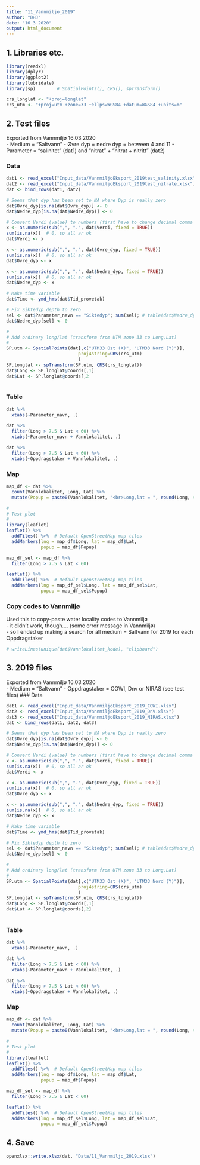 ```yaml
---
title: "11_Vannmiljo_2019"
author: "DHJ"
date: "16 3 2020"
output: html_document
---
```


## 1. Libraries etc.
```r
library(readxl)
library(dplyr)
library(ggplot2)
library(lubridate)
library(sp)        # SpatialPoints(), CRS(), spTransform()

crs_longlat <- "+proj=longlat"
crs_utm <- "+proj=utm +zone=33 +ellps=WGS84 +datum=WGS84 +units=m"

```


## 2. Test files  
Exported from Vannmiljø 16.03.2020  
- Medium = "Saltvann"
- Øvre dyp = nedre dyp = between 4 and 11
- Parameter = "salinitet" (dat1) and "nitrat" + "nitrat + nitritt" (dat2)   

### Data
```r
dat1 <- read_excel("Input_data/VannmiljoEksport_2019test_salinity.xlsx")
dat2 <- read_excel("Input_data/VannmiljoEksport_2019test_nitrate.xlsx")
dat <- bind_rows(dat1, dat2)

# Seems that dyp has been set to NA where Dyp is really zero
dat$Ovre_dyp[is.na(dat$Ovre_dyp)] <- 0
dat$Nedre_dyp[is.na(dat$Nedre_dyp)] <- 0

# Convert Verdi (value) to numbers (first have to change decimal comma to 'full stop')
x <- as.numeric(sub(",", ".", dat$Verdi, fixed = TRUE))
sum(is.na(x))  # 0, so all ar ok
dat$Verdi <- x

x <- as.numeric(sub(",", ".", dat$Ovre_dyp, fixed = TRUE))
sum(is.na(x))  # 0, so all ar ok
dat$Ovre_dyp <- x

x <- as.numeric(sub(",", ".", dat$Nedre_dyp, fixed = TRUE))
sum(is.na(x))  # 0, so all ar ok
dat$Nedre_dyp <- x

# Make time variable
dat$Time <- ymd_hms(dat$Tid_provetak)

# Fix Siktedyp depth to zero
sel <- dat$Parameter_navn == "Siktedyp"; sum(sel); # table(dat$Nedre_dyp[sel])
dat$Nedre_dyp[sel] <- 0

#
# Add ordinary long/lat (transform from UTM zone 33 to Long,Lat)
#
SP.utm <- SpatialPoints(dat[,c("UTM33 Ost (X)", "UTM33 Nord (Y)")], 
                           proj4string=CRS(crs_utm)
                           )
SP.longlat <- spTransform(SP.utm, CRS(crs_longlat))
dat$Long <- SP.longlat@coords[,1]
dat$Lat <- SP.longlat@coords[,2
                             
```
### Table  
```r

dat %>%
  xtabs(~Parameter_navn, .)

dat %>%
  filter(Long > 7.5 & Lat < 60) %>%
  xtabs(~Parameter_navn + Vannlokalitet, .)

dat %>%
  filter(Long > 7.5 & Lat < 60) %>%
  xtabs(~Oppdragstaker + Vannlokalitet, .)

```

### Map
```r

map_df <- dat %>% 
  count(Vannlokalitet, Long, Lat) %>% 
  mutate(Popup = paste0(Vannlokalitet, "<br>Long,lat = ", round(Long, 4), ", ", round(Lat, 4), ""))

#
# Test plot
#
library(leaflet)
leaflet() %>%
  addTiles() %>%  # Default OpenStreetMap map tiles
  addMarkers(lng = map_df$Long, lat = map_df$Lat,
             popup = map_df$Popup)

map_df_sel <- map_df %>%
  filter(Long > 7.5 & Lat < 60)

leaflet() %>%
  addTiles() %>%  # Default OpenStreetMap map tiles
  addMarkers(lng = map_df_sel$Long, lat = map_df_sel$Lat,
             popup = map_df_sel$Popup)
```

### Copy codes to Vannmiljø  
Used this to copy-paste water locality codes to Vannmiljø   
- it didn't work, though.... (some error message in Vannmiljø)  
- so I ended up making a search for all medium = Saltvann for 2019 for each Oppdragstaker    
```r

# writeLines(unique(dat$Vannlokalitet_kode), "clipboard")


```


## 3. 2019 files  
Exported from Vannmiljø 16.03.2020  
- Medium = "Saltvann"
- Oppdragstaker = COWI, Dnv or NIRAS (see test files)
### Data
```r
dat1 <- read_excel("Input_data/VannmiljoEksport_2019_COWI.xlsx")
dat2 <- read_excel("Input_data/VannmiljoEksport_2019_DnV.xlsx")
dat3 <- read_excel("Input_data/VannmiljoEksport_2019_NIRAS.xlsx")
dat <- bind_rows(dat1, dat2, dat3)

# Seems that dyp has been set to NA where Dyp is really zero
dat$Ovre_dyp[is.na(dat$Ovre_dyp)] <- 0
dat$Nedre_dyp[is.na(dat$Nedre_dyp)] <- 0

# Convert Verdi (value) to numbers (first have to change decimal comma to 'full stop')
x <- as.numeric(sub(",", ".", dat$Verdi, fixed = TRUE))
sum(is.na(x))  # 0, so all ar ok
dat$Verdi <- x

x <- as.numeric(sub(",", ".", dat$Ovre_dyp, fixed = TRUE))
sum(is.na(x))  # 0, so all ar ok
dat$Ovre_dyp <- x

x <- as.numeric(sub(",", ".", dat$Nedre_dyp, fixed = TRUE))
sum(is.na(x))  # 0, so all ar ok
dat$Nedre_dyp <- x

# Make time variable
dat$Time <- ymd_hms(dat$Tid_provetak)

# Fix Siktedyp depth to zero
sel <- dat$Parameter_navn == "Siktedyp"; sum(sel); # table(dat$Nedre_dyp[sel])
dat$Nedre_dyp[sel] <- 0

#
# Add ordinary long/lat (transform from UTM zone 33 to Long,Lat)
#
SP.utm <- SpatialPoints(dat[,c("UTM33 Ost (X)", "UTM33 Nord (Y)")], 
                           proj4string=CRS(crs_utm)
                           )
SP.longlat <- spTransform(SP.utm, CRS(crs_longlat))
dat$Long <- SP.longlat@coords[,1]
dat$Lat <- SP.longlat@coords[,2]
                             
```
### Table  
```r

dat %>%
  xtabs(~Parameter_navn, .)

dat %>%
  filter(Long > 7.5 & Lat < 60) %>%
  xtabs(~Parameter_navn + Vannlokalitet, .)

dat %>%
  filter(Long > 7.5 & Lat < 60) %>%
  xtabs(~Oppdragstaker + Vannlokalitet, .)

```

### Map
```r

map_df <- dat %>% 
  count(Vannlokalitet, Long, Lat) %>% 
  mutate(Popup = paste0(Vannlokalitet, "<br>Long,lat = ", round(Long, 4), ", ", round(Lat, 4), ""))

#
# Test plot
#
library(leaflet)
leaflet() %>%
  addTiles() %>%  # Default OpenStreetMap map tiles
  addMarkers(lng = map_df$Long, lat = map_df$Lat,
             popup = map_df$Popup)

map_df_sel <- map_df %>%
  filter(Long > 7.5 & Lat < 60)

leaflet() %>%
  addTiles() %>%  # Default OpenStreetMap map tiles
  addMarkers(lng = map_df_sel$Long, lat = map_df_sel$Lat,
             popup = map_df_sel$Popup)

```

## 4. Save  
```r

openxlsx::write.xlsx(dat, "Data/11_Vannmiljo_2019.xlsx")

```

